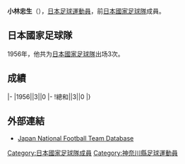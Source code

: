 {{Infobox football biography
|name=小林忠生
|image=
|fullname=小林忠生
|birth_date={{Birth date and age|1930|7|7}}
|cityofbirth=[[神奈川縣|神奈川縣]]
|countryofbirth=[[日本|日本]]
|height=1.73 m
|position=[[前鋒_(足球)|前鋒]]
|currentclub=
|years=
|clubs=
|caps(goals)=
|nationalyears=1956
|nationalteam=[[日本國家足球隊|日本]]
|nationalcaps(goals)=3 (0)
}}
'''小林忠生'''（{{Bd|1930年|7月7日||}}），[[日本|日本]][[足球|足球]][[運動員|運動員]]，前[[日本國家足球隊|日本國家足球隊]]成員。

==日本國家足球隊==
1956年，他共为[[日本國家足球隊|日本國家足球隊]]出场3次。

==成績==
{{Football player national team statistics|JPN}}
|-
|1956||3||0
|-
!總和||3||0
|}

==外部連結==
{{Reflist}}
*[https://web.archive.org/web/20160319090635/http://www.japannationalfootballteam.com/en/players/kobayashi_tadao.html Japan National Football Team Database]

{{1956年奥运会男子足球日本参赛名单}}
{{Japan-sport-bio-stub}}
{{Soccer-player-stub}}
[[Category:日本國家足球隊成員|Category:日本國家足球隊成員]]
[[Category:神奈川縣足球運動員|Category:神奈川縣足球運動員]]